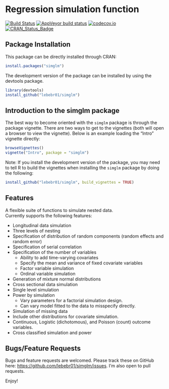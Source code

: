 # Regression simulation function

[![Build Status](https://travis-ci.org/lebebr01/simglm.svg?branch=master)](https://travis-ci.org/lebebr01/simglm)
[![AppVeyor build status](https://ci.appveyor.com/api/projects/status/github/lebebr01/simglm?branch=master&svg=true)](https://ci.appveyor.com/project/lebebr01/simglm)
[![codecov.io](https://codecov.io/github/lebebr01/simglm/coverage.svg?branch=master)](https://codecov.io/github/lebebr01/simglm?branch=master)
[![CRAN_Status_Badge](http://www.r-pkg.org/badges/version/simglm)](https://cran.r-project.org/package=simglm)


## Package Installation
This package can be directly installed through CRAN:

```r
install.packages("simglm")
```

The development version of the package can be installed by using the devtools package.

```r
library(devtools)
install_github("lebebr01/simglm")
```

## Introduction to the simglm package
The best way to become oriented with the `simglm` package is through the package vignette. There are two ways to get to the vignettes (both will open a browser to view the vignette). Below is an example loading the "Intro" vignette directly:

```r
browseVignettes()
vignette("Intro", package = "simglm")
```

Note: If you install the development version of the package, you may need to tell R to build the vignettes when installing the `simglm` package by doing the following:
```r
install_github("lebebr01/simglm", build_vignettes = TRUE)
```

## Features

A flexible suite of functions to simulate nested data.  
Currently supports the following features:

* Longitudinal data simulation
* Three levels of nesting
* Specification of distribution of random components (random effects and random error)
* Specification of serial correlation
* Specification of the number of variables
    + Ability to add time-varying covariates
    + Specify the mean and variance of fixed covariate variables
    + Factor variable simulation 
    + Ordinal variable simulation
* Generation of mixture normal distributions
* Cross sectional data simulation
* Single level simulation
* Power by simulation
    + Vary parameters for a factorial simulation design.
    + Can vary model fitted to the data to misspecify directly.
* Simulation of missing data
* Include other distributions for covariate simulation.
* Continuous, Logistic (dichotomous), and Poisson (count) outcome variables.
* Cross classified simulation and power

## Bugs/Feature Requests

Bugs and feature requests are welcomed. Please track these on GitHub here: <https://github.com/lebebr01/simglm/issues>. I'm also open to pull requests.

Enjoy!
